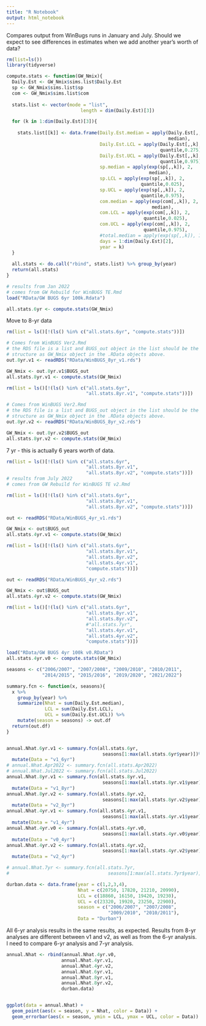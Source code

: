 ```yaml
---
title: "R Notebook"
output: html_notebook
---
```


Compares output from WinBugs runs in January and July. Should we expect to see differences in estimates when we add another year's worth of data?


```r
rm(list=ls())
library(tidyverse)

compute.stats <- function(GW_Nmix){
  Daily.Est <- GW_Nmix$sims.list$Daily.Est
  sp <- GW_Nmix$sims.list$sp
  com <- GW_Nmix$sims.list$com
  
  stats.list <- vector(mode = "list",
                           length = dim(Daily.Est)[3])

  for (k in 1:dim(Daily.Est)[3]){
  
    stats.list[[k]] <- data.frame(Daily.Est.median = apply(Daily.Est[,,k], 2,
                                                           median),
                                  Daily.Est.LCL = apply(Daily.Est[,,k], 2,
                                                        quantile,0.275),
                                  Daily.Est.UCL = apply(Daily.Est[,,k], 2,
                                                        quantile,0.975),
                                  sp.median = apply(exp(sp[,,k]), 2,
                                                    median),
                                  sp.LCL = apply(exp(sp[,,k]), 2,
                                                 quantile,0.025),
                                  sp.UCL = apply(exp(sp[,,k]), 2,
                                                 quantile,0.975),
                                  com.median = apply(exp(com[,,k]), 2,
                                                     median),
                                  com.LCL = apply(exp(com[,,k]), 2,
                                                  quantile,0.025),
                                  com.UCL = apply(exp(com[,,k]), 2,
                                                  quantile,0.975),
                                  #total.median = apply(exp(sp[,,k]), 1, sum),
                                  days = 1:dim(Daily.Est)[2],
                                  year = k)
  }
  
  all.stats <- do.call("rbind", stats.list) %>% group_by(year)
  return(all.stats)
}

# results from Jan 2022
# comes from GW Rebuild for WinBUGS TE.Rmd
load("RData/GW BUGS 6yr 100k.Rdata")

all.stats.6yr <- compute.stats(GW_Nmix)


```



Move to 8-yr data

```r
rm(list = ls()[!(ls() %in% c("all.stats.6yr", "compute.stats"))])

# Comes from WinBUGS Ver2.Rmd
# the RDS file is a list and BUGS_out object in the list should be the same
# structure as GW_Nmix object in the .RData objects above. 
out.8yr.v1 <- readRDS("RData/WinBUGS_8yr_v1.rds")

GW_Nmix <- out.8yr.v1$BUGS_out
all.stats.8yr.v1 <- compute.stats(GW_Nmix)


```



```r
rm(list = ls()[!(ls() %in% c("all.stats.6yr",
                             "all.stats.8yr.v1", "compute.stats"))])

# Comes from WinBUGS Ver2.Rmd
# the RDS file is a list and BUGS_out object in the list should be the same
# structure as GW_Nmix object in the .RData objects above. 
out.8yr.v2 <- readRDS("RData/WinBUGS_8yr_v2.rds")

GW_Nmix <- out.8yr.v2$BUGS_out
all.stats.8yr.v2 <- compute.stats(GW_Nmix)

```

7 yr - this is actually 6 years worth of data. 

```r
rm(list = ls()[!(ls() %in% c("all.stats.6yr",
                             "all.stats.8yr.v1",
                             "all.stats.8yr.v2", "compute.stats"))])
# results from July 2022
# comes from GW Rebuild for WinBUGS TE v2.Rmd

```



```r
rm(list = ls()[!(ls() %in% c("all.stats.6yr",
                             "all.stats.8yr.v1",
                             "all.stats.8yr.v2", "compute.stats"))])

out <- readRDS("RData/WinBUGS_4yr_v1.rds")

GW_Nmix <- out$BUGS_out
all.stats.4yr.v1 <- compute.stats(GW_Nmix)

```



```r
rm(list = ls()[!(ls() %in% c("all.stats.6yr",
                             "all.stats.8yr.v1",
                             "all.stats.8yr.v2", 
                             "all.stats.4yr.v1", 
                             "compute.stats"))])

out <- readRDS("RData/WinBUGS_4yr_v2.rds")

GW_Nmix <- out$BUGS_out
all.stats.4yr.v2 <- compute.stats(GW_Nmix)

```


```r
rm(list = ls()[!(ls() %in% c("all.stats.6yr",
                             "all.stats.8yr.v1",
                             "all.stats.8yr.v2",
                             #"all.stats.7yr",
                             "all.stats.4yr.v1",
                             "all.stats.4yr.v2",
                             "compute.stats"))])

load("RData/GW BUGS 4yr 100k v0.RData")
all.stats.4yr.v0 <- compute.stats(GW_Nmix)


```



```r
seasons <- c("2006/2007", "2007/2008", "2009/2010", "2010/2011", 
             "2014/2015", "2015/2016", "2019/2020", "2021/2022")

summary.fcn <- function(x, seasons){
  x %>% 
    group_by(year) %>%
    summarize(Nhat = sum(Daily.Est.median),
              LCL = sum(Daily.Est.LCL),
              UCL = sum(Daily.Est.UCL)) %>%
    mutate(season = seasons) -> out.df
  return(out.df)
}


annual.Nhat.6yr.v1 <- summary.fcn(all.stats.6yr,
                                   seasons[1:max(all.stats.6yr$year)])%>%
  mutate(Data = "v1_6yr")
# annual.Nhat.Apr2022 <- summary.fcn(all.stats.Apr2022)
# annual.Nhat.Jul2022 <- summary.fcn(all.stats.Jul2022)
annual.Nhat.8yr.v1 <- summary.fcn(all.stats.8yr.v1,
                                   seasons[1:max(all.stats.8yr.v1$year)]) %>%
  mutate(Data = "v1_8yr")
annual.Nhat.8yr.v2 <- summary.fcn(all.stats.8yr.v2,
                                   seasons[1:max(all.stats.8yr.v2$year)])%>%
  mutate(Data = "v2_8yr")
annual.Nhat.4yr.v1 <- summary.fcn(all.stats.4yr.v1,
                                   seasons[1:max(all.stats.4yr.v1$year)])%>%
  mutate(Data = "v1_4yr")
annual.Nhat.4yr.v0 <- summary.fcn(all.stats.4yr.v0,
                                   seasons[1:max(all.stats.4yr.v0$year)])%>%
  mutate(Data = "v0_4yr")
annual.Nhat.4yr.v2 <- summary.fcn(all.stats.4yr.v2,
                                   seasons[1:max(all.stats.4yr.v2$year)])%>%
  mutate(Data = "v2_4yr")

# annual.Nhat.7yr <- summary.fcn(all.stats.7yr,
#                                    seasons[1:max(all.stats.7yr$year)])

durban.data <- data.frame(year = c(1,2,3,4),
                          Nhat = c(20750, 17820, 21210, 20990),
                          LCL = c(18860, 16150, 19420, 19230),
                          UCL = c(23320, 19920, 23250, 22900), 
                          season = c("2006/2007", "2007/2008", 
                                     "2009/2010", "2010/2011"),
                          Data = "Durban")
```


All 6-yr analysis results in the same results, as expected. Results from 8-yr analyses are different between v1 and v2, as well as from the 6-yr analysis. I need to compare 6-yr analysis and 7-yr analysis. 

```r
annual.Nhat <- rbind(annual.Nhat.4yr.v0,
                    annual.Nhat.4yr.v1,
                    annual.Nhat.4yr.v2,
                    annual.Nhat.6yr.v1,
                    annual.Nhat.8yr.v1,
                    annual.Nhat.8yr.v2, 
                    durban.data)


ggplot(data = annual.Nhat) +
  geom_point(aes(x = season, y = Nhat, color = Data)) +
  geom_errorbar(aes(x = season, ymin = LCL, ymax = UCL, color = Data)) 

```



